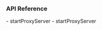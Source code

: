 <PlatformWrapper platform="web">

### API Reference

<ProductWrapper notAllowed = "voice-calling">
- <Link to="{{Global.API_REF_WEB_ROOT}}/interfaces/iagorartcclient.html#startproxyserver">startProxyServer</Link>
</ProductWrapper>
<ProductWrapper product = "voice-calling">
- <Link to="{{Global.API_REF_WEB_ROOT_VOICE_SDK}}/interfaces/iagorartcclient.html#startproxyserver">startProxyServer</Link>
</ProductWrapper>

</PlatformWrapper>
